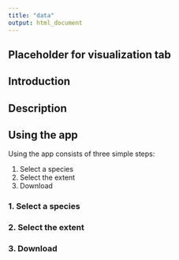 ```yaml
---
title: "data"
output: html_document
---
```


## Placeholder for visualization tab 

## Introduction


## Description


## Using the app

Using the app consists of three simple steps:

1. Select a species
2. Select  the extent
3. Download


### 1. Select  a species


### 2. Select  the extent



### 3. Download



